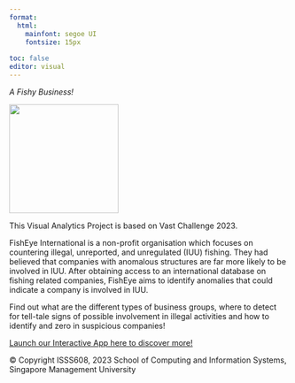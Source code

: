 ```yaml
---
format: 
  html:
    mainfont: segoe UI
    fontsize: 15px
    
toc: false
editor: visual   
---
```


::: center-align
*A Fishy Business!*
:::

![](cartoon-style-yellow-fish-vector.jpg){fig-align="center" width="197"}

::: center-align1
This Visual Analytics Project is based on Vast Challenge 2023.

FishEye International is a non-profit organisation which focuses on countering illegal, unreported, and unregulated (IUU) fishing. They had believed that companies with anomalous structures are far more likely to be involved in IUU. After obtaining access to an international database on fishing related companies, FishEye aims to identify anomalies that could indicate a company is involved in IUU.

Find out what are the different types of business groups, where to detect for tell-tale signs of possible involvement in illegal activities and how to identify and zero in suspicious companies!
:::

::: center-align1
[Launch our Interactive App here to discover more!](https://vastchallengevag3.shinyapps.io/FishyBiz/)
:::

::: center-align2
© Copyright ISSS608, 2023 School of Computing and Information Systems, Singapore Management University
:::
